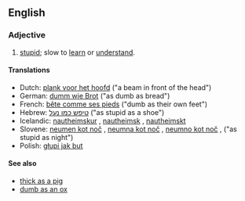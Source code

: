 ==English==

===Adjective===
{{en-adj|-|pos=[[thick]] [[as]] [[a]] [[brick]]}}

# {{simile}} [[stupid]]; slow to [[learn]] or [[understand]].

====Translations====
*Dutch:  [[plank voor het hoofd]] ("a beam in front of the head")
*German: [[dumm wie Brot]] ("as dumb as bread")
*French: [[bête comme ses pieds]] ("dumb as their own feet")
*Hebrew: [[טיפש כמו נעל]] ("as stupid as a shoe")
*Icelandic: [[nautheimskur]] {{m}}, [[nautheimsk]] {{f}}, [[nautheimskt]] {{n}}
* Slovene: [[neumen kot noč]] {{m}}, [[neumna kot noč]] {{f}}, [[neumno kot noč]] {{n}},  ("as stupid as night")
*Polish: [[głupi jak but]]

====See also====
*[[thick as a pig]]
*[[dumb as an ox]]